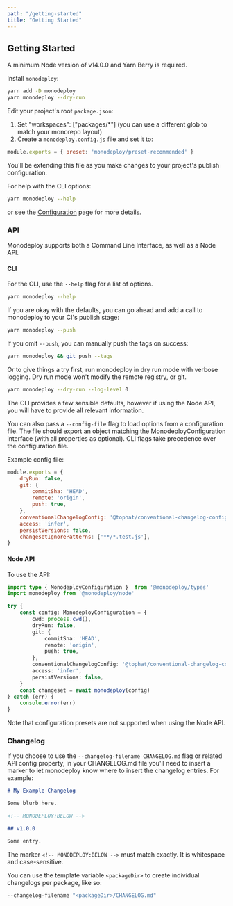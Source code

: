 ```yaml
---
path: "/getting-started"
title: "Getting Started"
---
```


## Getting Started

A minimum Node version of v14.0.0 and Yarn Berry is required.

Install `monodeploy`:

```bash
yarn add -D monodeploy
yarn monodeploy --dry-run
```

Edit your project's root `package.json`:

1. Set "workspaces": ["packages/*"] (you can use a different glob to match your monorepo layout)
2. Create a `monodeploy.config.js` file and set it to:

  ```js
  module.exports = { preset: 'monodeploy/preset-recommended' }
  ```

  You'll be extending this file as you make changes to your project's publish configuration.

For help with the CLI options:

```bash
yarn monodeploy --help
```

or see the [Configuration](../configuration) page for more details.

### API

Monodeploy supports both a Command Line Interface, as well as a Node API.

#### CLI

For the CLI, use the `--help` flag for a list of options.

```bash
yarn monodeploy --help
```

If you are okay with the defaults, you can go ahead and add a call to monodeploy to your CI's publish stage:

```bash
yarn monodeploy --push
```

If you omit `--push`, you can manually push the tags on success:

```bash
yarn monodeploy && git push --tags
```

Or to give things a try first, run monodeploy in dry run mode with verbose logging. Dry run mode won't modify the remote registry, or git.

```bash
yarn monodeploy --dry-run --log-level 0
```

The CLI provides a few sensible defaults, however if using the Node API, you will have to provide all relevant information.

You can also pass a `--config-file` flag to load options from a configuration file. The file should export an object matching the MonodeployConfiguration interface (with all properties as optional). CLI flags take precedence over the configuration file.

Example config file:

```js
module.exports = {
    dryRun: false,
    git: {
        commitSha: 'HEAD',
        remote: 'origin',
        push: true,
    },
    conventionalChangelogConfig: '@tophat/conventional-changelog-config',
    access: 'infer',
    persistVersions: false,
    changesetIgnorePatterns: ['**/*.test.js'],
}
```

#### Node API

To use the API:

```ts
import type { MonodeployConfiguration }  from '@monodeploy/types'
import monodeploy from '@monodeploy/node'

try {
    const config: MonodeployConfiguration = {
        cwd: process.cwd(),
        dryRun: false,
        git: {
            commitSha: 'HEAD',
            remote: 'origin',
            push: true,
        },
        conventionalChangelogConfig: '@tophat/conventional-changelog-config',
        access: 'infer',
        persistVersions: false,
    }
    const changeset = await monodeploy(config)
} catch (err) {
    console.error(err)
}
```

Note that configuration presets are not supported when using the Node API.

### Changelog


If you choose to use the `--changelog-filename CHANGELOG.md` flag or related API config property, in your CHANGELOG.md file you'll need to insert a marker to let monodeploy know where to insert the changelog entries. For example:

```md
# My Example Changelog

Some blurb here.

<!-- MONODEPLOY:BELOW -->

## v1.0.0

Some entry.
```

The marker `<!-- MONODEPLOY:BELOW -->` must match exactly. It is whitespace and case-sensitive.

You can use the template variable `<packageDir>` to create individual changelogs per package, like so:

```bash
--changelog-filename "<packageDir>/CHANGELOG.md"
```

